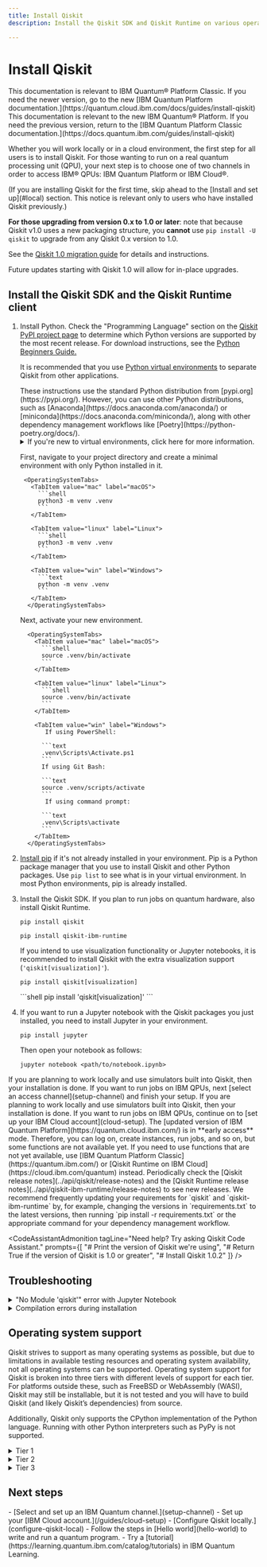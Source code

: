 ```yaml
---
title: Install Qiskit
description: Install the Qiskit SDK and Qiskit Runtime on various operating systems

---
```


<span id="qiskit-install"></span>
# Install Qiskit
<LegacyContent>
<Admonition type="note">
This documentation is relevant to IBM Quantum&reg; Platform Classic. If you need the newer version, go to the new [IBM Quantum Platform documentation.](https://quantum.cloud.ibm.com/docs/guides/install-qiskit)
</Admonition>
</LegacyContent>
<CloudContent>
<Admonition type="note">
This documentation is relevant to the new IBM Quantum&reg; Platform. If you need the previous version, return to the [IBM Quantum Platform Classic documentation.](https://docs.quantum.ibm.com/guides/install-qiskit)
</Admonition>
</CloudContent>

<ImageLink
  title="Coding with Qiskit 1.x, Episode 2: How to install Qiskit"
  alt="Video thumbnail: Dr. Derek Wang stands against a pink background."
  href="https://youtu.be/dZWz4Gs_BuI"
  src="/images/guides/install-qiskit/youtube-thumbnail.avif"
/>

Whether you will work locally or in a cloud environment, the first step for all users is to install Qiskit. <LegacyContent>For those wanting to run on a real quantum processing unit (QPU), your next step is to choose one of two channels in order to access IBM&reg; QPUs: IBM Quantum Platform or IBM Cloud&reg;.</LegacyContent>

<Admonition type="caution" title="Upgrade from Qiskit 0.x to Qiskit 1.0 and beyond">
  (If you are installing Qiskit for the first time, skip ahead to the [Install and set up](#local) section. This notice is relevant only to users who have installed Qiskit previously.)

  **For those upgrading from version 0.x to 1.0 or later**: note that because Qiskit v1.0 uses a new packaging structure, you **cannot** use `pip install -U qiskit` to upgrade from any Qiskit 0.x version to 1.0.

  See the [Qiskit 1.0 migration guide](/migration-guides/qiskit-1.0) for details and instructions.

  Future updates starting with Qiskit 1.0 will allow for in-place upgrades.
</Admonition>

<span id="local"></span>
## Install the Qiskit SDK and the Qiskit Runtime client


1. Install Python. Check the "Programming Language" section on the [Qiskit PyPI project page](https://pypi.org/project/qiskit/) to determine which Python versions are supported by the most recent release. For download instructions, see the [Python Beginners Guide.](https://wiki.python.org/moin/BeginnersGuide/Download)

    It is recommended that you use [Python virtual environments](https://docs.python.org/3.10/tutorial/venv.html) to separate Qiskit from other applications.

    <Admonition type = "note">
    These instructions use the standard Python distribution from [pypi.org](https://pypi.org/). However, you can use other Python distributions, such as [Anaconda](https://docs.anaconda.com/anaconda/) or [miniconda](https://docs.anaconda.com/miniconda/), along with other dependency management workflows like [Poetry](https://python-poetry.org/docs/).
    </Admonition>

    <details>
    <summary>
    If you're new to virtual environments, click here for more information.
    </summary>
    A virtual Python environment is an isolated space to work with Python for a specific purpose — so you can install whatever packages you wish, and set up libraries, dependencies, and so on, without affecting the "base" Python environment on your machine.

    One important advantage of a virtual environment is that if your Python environment becomes corrupted somewhere along the way, you can easily delete the virtual environment and start over!

    Choose a preferred location in which to store information about your virtual environments. Typically they're stored in a directory named `.venv` within each project directory you're working in.
    </details>

    First, navigate to your project directory and create a minimal environment with only Python installed in it.

        <OperatingSystemTabs>
          <TabItem value="mac" label="macOS">
            ```shell
            python3 -m venv .venv
            ```
          </TabItem>

          <TabItem value="linux" label="Linux">
            ```shell
            python3 -m venv .venv
            ```
          </TabItem>

          <TabItem value="win" label="Windows">
            ```text
            python -m venv .venv
            ```
          </TabItem>
         </OperatingSystemTabs>

    Next, activate your new environment.

         <OperatingSystemTabs>
           <TabItem value="mac" label="macOS">
             ```shell
             source .venv/bin/activate
             ```
           </TabItem>

           <TabItem value="linux" label="Linux">
             ```shell
             source .venv/bin/activate
             ```
           </TabItem>

           <TabItem value="win" label="Windows">
              If using PowerShell:

             ```text
             .venv\Scripts\Activate.ps1
             ```
             If using Git Bash:

             ```text
             source .venv/scripts/activate
             ```
              If using command prompt:

             ```text
             .venv\Scripts\activate
             ```
           </TabItem>
         </OperatingSystemTabs>

1. [Install pip](https://pip.pypa.io/en/stable/installation/) if it's not already installed in your environment. Pip is a Python package manager that you use to install Qiskit and other Python packages. Use `pip list` to see what is in your virtual environment. In most Python environments, pip is already installed.

1. Install the Qiskit SDK. If you plan to run jobs on quantum hardware, also install Qiskit Runtime.

      ```shell
      pip install qiskit
      ```

      ```shell
      pip install qiskit-ibm-runtime
      ```

      If you intend to use visualization functionality or Jupyter notebooks, it is recommended to install Qiskit with the extra visualization support (`'qiskit[visualization]'`).

      <Tabs>
      <TabItem value="default" label="Default">

      ```shell
      pip install qiskit[visualization]
      ```
      </TabItem>

      <TabItem value="zsh" label="zsh">
      ```shell
      pip install 'qiskit[visualization]'
      ```
      </TabItem>
    </Tabs>


1. If you want to run a Jupyter notebook with the Qiskit packages you just installed, you need to install Jupyter in your environment.

      ```shell
      pip install jupyter
      ```
    Then open your notebook as follows:

      ```shell
      jupyter notebook <path/to/notebook.ipynb>
      ```
<LegacyContent>
If you are planning to work locally and use simulators built into Qiskit, then your installation is done. If you want to run jobs on IBM QPUs, next [select an access channel](setup-channel) and finish your setup.
</LegacyContent>
<CloudContent>
If you are planning to work locally and use simulators built into Qiskit, then your installation is done. If you want to run jobs on IBM QPUs, continue on to [set up your IBM Cloud account](cloud-setup).

<Admonition type="caution" title="Important">
The [updated version of IBM Quantum Platform](https://quantum.cloud.ibm.com/) is in **early access** mode.  Therefore, you can log on, create instances, run jobs, and so on, but some functions are not available yet.  If you need to use functions that are not yet available, use [IBM Quantum Platform Classic](https://quantum.ibm.com/) or [Qiskit Runtime on IBM Cloud](https://cloud.ibm.com/quantum) instead.
</Admonition>
</CloudContent>
<Admonition type="note" title="Stay current with the latest versions">
    Periodically check the [Qiskit release notes](../api/qiskit/release-notes) and the [Qiskit Runtime release notes](../api/qiskit-ibm-runtime/release-notes) to see new releases. We recommend frequently updating your requirements for `qiskit` and `qiskit-ibm-runtime` by, for example, changing the versions in `requirements.txt` to the latest versions, then running `pip install -r requirements.txt` or the appropriate command for your dependency management workflow.
</Admonition>

<CodeAssistantAdmonition
  tagLine="Need help? Try asking Qiskit Code Assistant."
  prompts={[
    "# Print the version of Qiskit we're using",
    "# Return True if the version of Qiskit is 1.0 or greater",
    "# Install Qiskit 1.0.2"
  ]}
/>

## Troubleshooting

<details>
  <summary>
    "No Module 'qiskit'" error with Jupyter Notebook
  </summary>
  If you used ``pip install qiskit`` and set up your virtual environment in
  Anaconda, then you may get the ``No Module 'qiskit'`` error when you run a tutorial
  in Jupyter Notebook. If you have not installed Qiskit or set up your
  virtual environment, you can follow the [installation](#qiskit-install) steps.

  The error is caused when trying to import the Qiskit package in an
  environment where Qiskit is not installed. If you launched Jupyter Notebook
  from the Anaconda-Navigator, it is possible that Jupyter Notebook is running
  in the base (root) environment, instead of in your virtual
  environment. Choose a virtual environment in the Anaconda-Navigator from the
  **Applications on** dropdown menu. In this menu, you can see
  all of the virtual environments within Anaconda, and you can
  select the environment where you have Qiskit installed to launch Jupyter
  Notebook.
</details>

<details>
  <summary>
    Compilation errors during installation
  </summary>
  Qiskit depends on a number of other open-source Python packages, which
  are automatically installed when doing ``pip install qiskit``. Depending on
  your system's platform and Python version, it is possible that a particular
  package does not provide pre-built binaries for your system. You can refer
  to [Operating system support](#operating-system-support) for a list of platforms supported by Qiskit, some
  of which may need an extra compiler. In cases where there are
  no precompiled binaries available, ``pip`` will attempt to compile the package
  from source, which in turn might require some extra dependencies that need to
  be installed manually.

  If the output of ``pip install qiskit`` contains similar lines to:

  ```
  Failed building wheel for SOME_PACKAGE
  ...
  build/temp.linux-x86_64-3.5/_openssl.c:498:30: fatal error
  compilation terminated.
  error: command 'x86_64-linux-gnu-gcc' failed with exit status 1
  ```

  please check the documentation of the package that failed to install (in the
  example code, ``SOME_PACKAGE``) for information on how to install the libraries
  needed for compiling from source.
</details>

<span id="os-support"></span>
## Operating system support

Qiskit strives to support as many operating systems as possible, but due to limitations in available testing resources and operating system availability, not all operating systems can be supported. Operating system support for Qiskit is broken into three tiers with different levels of support for each tier. For platforms outside these, such as FreeBSD or WebAssembly (WASI), Qiskit may still be installable, but it is not tested and you will have to build Qiskit (and likely Qiskit’s dependencies) from source.

Additionally, Qiskit only supports the CPython implementation of the Python language. Running with other Python interpreters such as PyPy is not supported.

<details>
  <summary>
    Tier 1
  </summary>
  Tier 1 operating systems are fully tested as part of the development processes to ensure any proposed change will function correctly. Pre-compiled binaries are built, tested, and published to PyPI as part of the release process. Typically, as long as there is a functioning Python environment installed, Qiskit can be installed on these operating systems without needing to install further dependencies.

  Tier 1 operating systems:

  - Linux x86_64 (distributions compatible with the [manylinux 2014](https://www.python.org/dev/peps/pep-0599/) packaging specification).
  - macOS x86_64 (10.12 or later)
  - macOS ARM64 (11.0 or newer)
  - Windows 64-bit (Windows 10 and later supported)
</details>

<details>
  <summary>
    Tier 2
  </summary>
  Tier 2 operating systems are not tested as part of development process. However, pre-compiled binaries are built, tested, and published to PyPI as part of the release process and these packages can be expected to be installed with just a functioning Python environment.

  Tier 2 operating systems:

  - Linux AArch64 (distributions compatible with the [manylinux 2014](https://www.python.org/dev/peps/pep-0599/) packaging specification)
</details>

<details>
  <summary>
    Tier 3
  </summary>
  Tier 3 operating systems are not tested as part of the development process. Pre-compiled binaries are built and published to PyPI as part of the release process but are not tested. They may not be installable with just a functioning Python environment and might require a C/C++ compiler or additional programs to build dependencies from source as part of the installation process. Support for these operating systems are best effort only.

  Tier 3 operating systems:

  - Linux ppc64le (distributions compatible with the [manylinux 2014](https://www.python.org/dev/peps/pep-0599/)packaging specification)
  - Linux s390x (distributions compatible with the [manylinux 2014](https://www.python.org/dev/peps/pep-0599/) packaging specification)
  - Linux i686 (distributions compatible with the [manylinux 2014](https://www.python.org/dev/peps/pep-0599/) packaging specification)
  - Windows 10 32-bit
</details>

## Next steps

<Admonition type="tip" title="Recommendations">
<LegacyContent>
  -  [Select and set up an IBM Quantum channel.](setup-channel)
</LegacyContent>
<CloudContent>
  - Set up your [IBM Cloud account.](/guides/cloud-setup)
</CloudContent>
  -  [Configure Qiskit locally.](configure-qiskit-local)
  -  Follow the steps in [Hello world](hello-world) to write and run a quantum program.
  -  Try a [tutorial](https://learning.quantum.ibm.com/catalog/tutorials) in IBM Quantum Learning.
</Admonition>
